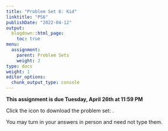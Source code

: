 ```yaml
---
title: "Problem Set 6: Kid"
linktitle: "PS6"
publishDate: "2022-04-12"
output:
  blogdown::html_page:
    toc: true
menu:
  assignment:
    parent: Problem Sets
    weight: 2
type: docs
weight: 1
editor_options:
  chunk_output_type: console
---
```



:::fyi
**This assignment is due Tuesday, April 26th at 11:59 PM**


Click the icon to download the problem set: [<i class="fas fa-file-download"></i>](/ps/PS6.pdf).

You may turn in your answers in person and need not type them.
:::
